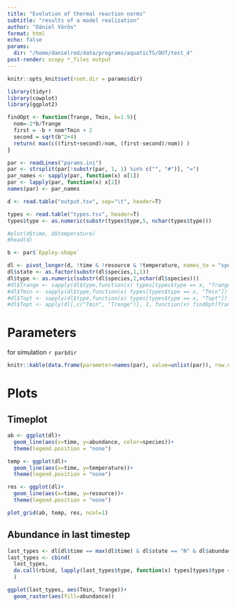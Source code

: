 ```yaml
---
title: "Evolution of thermal reaction norms"
subtitle: "results of a model realization"
author: "Dániel Vörös"
format: html
echo: false
params:
  dir: "/home/danielred/data/programs/aquaticTS/OUT/test_4"
post-render: xcopy *_files output
---
```


```r
knitr::opts_knit$set(root.dir = params$dir)

library(tidyr)
library(cowplot)
library(ggplot2)
```


```r
findOpt <- function(Trange, Tmin, b=1.9){
  nom=-2*b/Trange
  first = -b + nom*Tmin + 2
  second = sqrt(b^2+4)
  return( max(c((first+second)/nom, (first-second)/nom)) )
}

```

```r
par <- readLines("params.ini")
par <- strsplit(par[!substr(par, 1, 1) %in% c("", "#")], "=")
par_names <- sapply(par, function(x) x[1])
par <- lapply(par, function(x) x[2])
names(par) <- par_names
```

```r
d <- read.table("output.tsv", sep="\t", header=T)

types <- read.table("types.tsv", header=T)
types$type <- as.numeric(substr(types$type,5, nchar(types$type)))

#plot(d$time, d$temperature)
#head(d)
```


```r
b <- par$`Eppley-shape` 

dl <- pivot_longer(d, !time & !resource & !temperature, names_to = "species", values_to = "abundance")
dl$state <- as.factor(substr(dl$species,1,1))
dl$type <- as.numeric(substr(dl$species,2,nchar(dl$species)))
#dl$Trange <- sapply(dl$type,function(x) types[types$type == x, "Trange"])
#dl$Tmin <- sapply(dl$type,function(x) types[types$type == x, "Tmin"])
#dl$Topt <- sapply(dl$type,function(x) types[types$type == x, "Topt"])
#dl$Topt <- apply(dl[,c("Tmin", "Trange")], 1, function(x) findOpt(Trange=x["Trange"], Tmin = x["Tmin"]))
```

# Parameters

for simulation `r par$dir`

```r
knitr::kable(data.frame(parameter=names(par), value=unlist(par)), row.names = F)
```

# Plots

## Timeplot

```r
ab <- ggplot(dl)+
  geom_line(aes(x=time, y=abundance, color=species))+
  theme(legend.position = "none")

temp <- ggplot(dl)+
  geom_line(aes(x=time, y=temperature))+
  theme(legend.position = "none")

res <- ggplot(dl)+
  geom_line(aes(x=time, y=resource))+
  theme(legend.position = "none")

plot_grid(ab, temp, res, ncol=1)
```

## Abundance in last timestep

```r
last_types <- dl[dl$time == max(dl$time) & dl$state == "N" & dl$abundance > 0, c("abundance", "type")]
last_types <- cbind(
  last_types, 
  do.call(rbind, lapply(last_types$type, function(x) types[types$type == x, c("Trange", "Tmin")]) )
  )

ggplot(last_types, aes(Tmin, Trange))+
  geom_raster(aes(fill=abundance))

```

